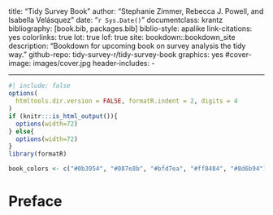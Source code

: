 <!-- <JM> Book title on table of contents shows as "A Book Example" and Preface is missing -->
--- 
title: "Tidy Survey Book"
author: "Stephanie Zimmer, Rebecca J. Powell, and Isabella Velásquez"
date: "`r Sys.Date()`"
documentclass: krantz
bibliography: [book.bib, packages.bib]
biblio-style: apalike
link-citations: yes
colorlinks: true
lot: true
lof: true
site: bookdown::bookdown_site
description: "Bookdown for upcoming book on survey analysis the tidy way."
github-repo: tidy-survey-r/tidy-survey-book
graphics: yes
#cover-image: images/cover.jpg
header-includes:
   - \usepackage{draftwatermark}
---

\SetWatermarkText{DRAFT}


```r
#| include: false
options(
  htmltools.dir.version = FALSE, formatR.indent = 2, digits = 4
)
if (knitr:::is_html_output()){
  options(width=72)
} else{
  options(width=72)
}
library(formatR)

book_colors <- c("#0b3954", "#087e8b", "#bfd7ea", "#ff8484", "#8d6b94")

```

# Preface {-}

<!-- TODO: What do we want here? Anything? Maybe a bit on what people should install before using and how to get data from OSF? Acknowledgements? -->
